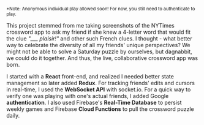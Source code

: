 <small>*Note: Anonymous individual play allowed soon! For now, you still need to authenticate to play.</small> 

This project stemmed from me taking screenshots of the NYTimes crossword app 
to ask my friend if she knew a 4-letter word that would fit the clue
*"___ plaisir!"* and other such French clues.
I thought - what better way to celebrate the diversity of all my friends'
unique perspectives? We might not be able to solve a Saturday puzzle by ourselves, but dagnabbit,
we could do it together. And thus, the live, collaborative crossword app was born. 

I started with a **React** front-end, 
and realized I needed better state management so later added **Redux**. For tracking friends' 
edits and cursors in real-time, I used the **WebSocket API** with socket.io. For a quick way
to verify one was playing with one's actual friends, I added Google **authentication**. I also used 
Firebase's **Real-Time Database** to persist weekly games and Firebase **Cloud Functions** to pull 
the crossword puzzle daily.  